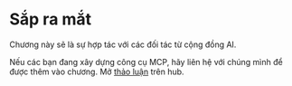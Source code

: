 # Sắp ra mắt

Chương này sẽ là sự hợp tác với các đối tác từ cộng đồng AI.

Nếu các bạn đang xây dựng công cụ MCP, hãy liên hệ với chúng mình để được thêm vào chương. Mở [thảo luận](https://huggingface.co/spaces/mcp-course/README/discussions) trên hub.